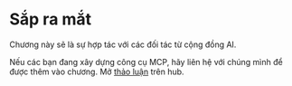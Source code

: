 # Sắp ra mắt

Chương này sẽ là sự hợp tác với các đối tác từ cộng đồng AI.

Nếu các bạn đang xây dựng công cụ MCP, hãy liên hệ với chúng mình để được thêm vào chương. Mở [thảo luận](https://huggingface.co/spaces/mcp-course/README/discussions) trên hub.